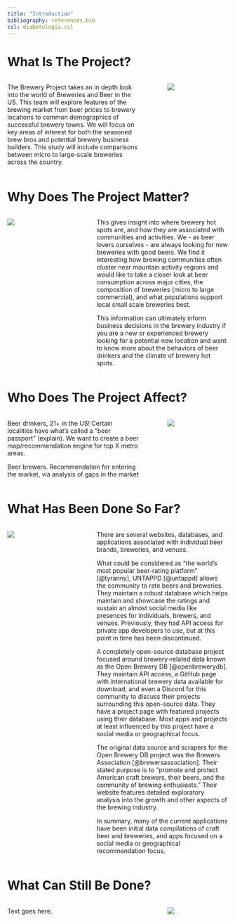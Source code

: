 ```yaml
---
title: "Introduction"
bibliography: references.bib
csl: diabetologia.csl
---
```


# What Is The Project?

::: columns
::: {.column width="65%"}

The Brewery Project takes an in depth look into the world of Breweries and Beer in the US. This team will explore features of the brewing market from beer prices to brewery locations to common demographics of successful brewery towns. We will focus on key areas of interest for both the seasoned brew bros and potential brewery business builders. This study will include comparisons between micro to large-scale breweries across the country.

:::

::: {.column width="5%"}
:::

::: {.column width="30%"}
![](images/placeholder.jpg)
:::
:::

# Why Does The Project Matter?

::: columns
::: {.column width="30%"}
![](images/placeholder.jpg)
:::

::: {.column width="5%"}
:::

::: {.column width="65%"}

This gives insight into where brewery hot spots are, and how they are associated with communities and activities. We - as beer lovers ourselves - are always looking for new breweries with good beers. We find it interesting how brewing communities often cluster near mountain activity regions and would like to take a closer look at beer consumption across major cities, the composition of breweries (micro to large commercial), and what populations support local small scale breweries best. 

This information can ultimately inform business decisions in the brewery industry if you are a new or experienced brewery looking for a potential new location and want to know more about the behaviors of beer drinkers and the climate of brewery hot spots.

:::
:::

# Who Does The Project Affect?

::: columns
::: {.column width="65%"}

Beer drinkers, 21+ in the US! Certain localities have what’s called a “beer passport” (explain). We want to create a beer map/recommendation engine for top X metro areas.

Beer brewers. Recommendation for entering the market, via analysis of gaps in the market

:::

::: {.column width="5%"}
:::

::: {.column width="30%"}
![](images/placeholder.jpg)
:::
:::

# What Has Been Done So Far?

::: columns
::: {.column width="30%"}
![](images/what_has_been_done.jpg)
:::

::: {.column width="5%"}
:::

::: {.column width="65%"}

There are several websites, databases, and applications associated with individual beer brands, breweries, and venues.

What could be considered as "the world's most popular beer-rating platform" [@tyranny], UNTAPPD [@untappd] allows the community to rate beers and breweries. They maintain a robust database which helps maintain and showcase the ratings and sustain an almost social media like presences for individuals, brewers, and venues. Previously, they had API access for private app developers to use, but at this point in time has been discontinued.

A completely open-source database project focused around brewery-related data known as the Open Brewery DB [@openbrewerydb]. They maintain API access, a GitHub page with international brewery data available for download, and even a Discord for this community to discuss their projects surrounding this open-source data. They have a project page with featured projects using their database. Most apps and projects at least influenced by this project have a social media or geographical focus.

The original data source and scrapers for the Open Brewery DB project was the Brewers Association [@brewersassociation]. Their stated purpose is to "promote and protect American craft brewers, their beers, and the community of brewing enthusiasts." Their website features detailed exploratory analysis into the growth and other aspects of the brewing industry.

In summary, many of the current applications have been initial data compilations of craft beer and breweries, and apps focused on a social media or geographical recommendation focus. 

:::
:::

# What Can Still Be Done?

::: columns
::: {.column width="65%"}

Text goes here.

:::

::: {.column width="5%"}
:::

::: {.column width="30%"}
![](images/placeholder.jpg)
:::
:::
